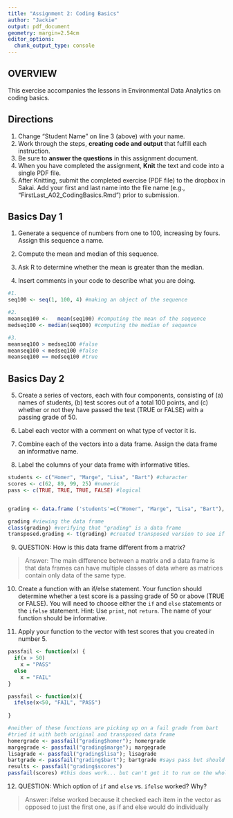```yaml
---
title: "Assignment 2: Coding Basics"
author: "Jackie"
output: pdf_document
geometry: margin=2.54cm
editor_options: 
  chunk_output_type: console
---
```


## OVERVIEW

This exercise accompanies the lessons in Environmental Data Analytics on coding basics. 

## Directions
1. Change "Student Name" on line 3 (above) with your name.
2. Work through the steps, **creating code and output** that fulfill each instruction.
3. Be sure to **answer the questions** in this assignment document.
4. When you have completed the assignment, **Knit** the text and code into a single PDF file.
5. After Knitting, submit the completed exercise (PDF file) to the dropbox in Sakai. Add your first and last name into the file name (e.g., "FirstLast_A02_CodingBasics.Rmd") prior to submission.



## Basics Day 1

1. Generate a sequence of numbers from one to 100, increasing by fours. Assign this sequence a name. 

2. Compute the mean and median of this sequence. 

3. Ask R to determine whether the mean is greater than the median. 

4. Insert comments in your code to describe what you are doing.

```r
#1. 
seq100 <- seq(1, 100, 4) #making an object of the sequence 

#2. 
meanseq100 <-   mean(seq100) #computing the mean of the sequence
medseq100 <- median(seq100) #computing the median of sequence

#3. 
meanseq100 > medseq100 #false 
meanseq100 < medseq100 #false
meanseq100 == medseq100 #true 
```

## Basics Day 2

5. Create a series of vectors, each with four components, consisting of (a) names of students, (b) test scores out of a total 100 points, and (c) whether or not they have passed the test (TRUE or FALSE) with a passing grade of 50.

6. Label each vector with a comment on what type of vector it is.

7. Combine each of the vectors into a data frame. Assign the data frame an informative name.

8. Label the columns of your data frame with informative titles.

```r

students <- c("Homer", "Marge", "Lisa", "Bart") #character
scores <- c(62, 89, 99, 25) #numeric
pass <- c(TRUE, TRUE, TRUE, FALSE) #logical 


grading <- data.frame ('students'=c("Homer", "Marge", "Lisa", "Bart"), 'scores'=c(62, 89, 99, 25), 'pass'=c(TRUE, TRUE, TRUE, FALSE)) #creating the data frame

grading #viewing the data frame
class(grading) #verifying that "grading" is a data frame
transposed.grading <- t(grading) #created transposed version to see if this would change anything 

```

9. QUESTION: How is this data frame different from a matrix?

> Answer: The main difference between a matrix and a data frame is that data frames can have multiple classes of data where as matrices contain only data of the same type. 

10. Create a function with an if/else statement. Your function should determine whether a test score is a passing grade of 50 or above (TRUE or FALSE). You will need to choose either the `if` and `else` statements or the `ifelse` statement. Hint: Use `print`, not `return`. The name of your function should be informative.

11. Apply your function to the vector with test scores that you created in number 5. 

```r

passfail <- function(x) {
  if(x > 50) 
    x = "PASS"
  else 
    x = "FAIL"
} 

passfail <- function(x){
  ifelse(x<50, "FAIL", "PASS") 
  
}

#neither of these functions are picking up on a fail grade from bart
#tried it with both original and transposed data frame
homergrade <- passfail("grading$homer"); homergrade
margegrade <- passfail("grading$marge"); margegrade
lisagrade <- passfail("grading$lisa"); lisagrade
bartgrade <- passfail("grading$bart"); bartgrade #says pass but should say fail
results <- passfail("grading$scores")
passfail(scores) #this does work... but can't get it to run on the whole df...
```

12. QUESTION: Which option of `if` and `else` vs. `ifelse` worked? Why?

> Answer: ifelse worked because it checked each item in the vector as opposed to just the first one, as if and else would do individually 
